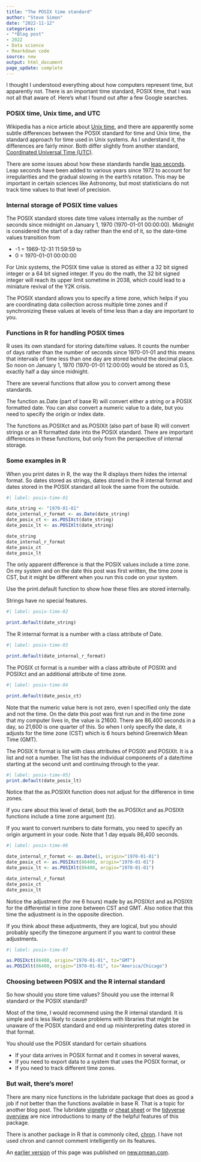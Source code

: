 ```yaml
---
title: "The POSIX time standard"
author: "Steve Simon"
date: "2022-11-12"
categories: 
- "*Blog post"
- 2022
- Data science
- Rmarkdown code
source: new
output: html_document
page_update: complete
---
```


I thought I understood everything about how computers represent time, but apparently not. There is an important time standard, POSIX time, that I was not all that aware of. Here's what I found out after a few Google searches.

### POSIX time, Unix time, and UTC

Wikipedia has a nice article about [Unix time][wik1], and there are apparently some subtle differences between the POSIX standard for time and Unix time, the standard approach for time used in Unix systems. As I understand it, the differences are fairly minor. Both differ slightly from another standard, [Coordinated Universal Time (UTC)][wik2].

[wik1]: https://en.wikipedia.org/wiki/Unix_time
[wik2]: https://en.wikipedia.org/wiki/Coordinated_Universal_Time

There are some issues about how these standards handle [leap seconds][wik3]. Leap seconds have been added to various years since 1972 to account for irregularities and the gradual slowing in the earth's rotation. This may be important in certain sciences like Astronomy, but most statisticians do not track time values to that level of precision.

[wik3]: https://en.wikipedia.org/wiki/Leap_second

### Internal storage of POSIX time values

The POSIX standard stores date time values internally as the number of seconds since midnight on January 1, 1970 (1970-01-01 00:00:00). Midnight is considered the start of a day rather than the end of it, so the date-time values transition from

+ -1 = 1969-12-31 11:59:59 to 
+ 0 = 1970-01-01 00:00:00

For Unix systems, the POSIX time value is stored as either a 32 bit signed integer or a 64 bit signed integer. If you do the math, the 32 bit signed integer will reach its upper limit sometime in 2038, which could lead to a miniature revival of the Y2K crisis.

The POSIX standard allows you to specify a time zone, which helps if you are coordinating data collection across multiple time zones and if synchronizing these values at levels of time less than a day are important to you.

### Functions in R for handling POSIX times

R uses its own standard for storing date/time values. It counts the number of days rather than the number of seconds since 1970-01-01 and this means that intervals of time less than one day are stored behind the decimal place. So noon on January 1, 1970 (1970-01-01 12:00:00) would be stored as 0.5, exactly half a day since midnight.

There are several functions that allow you to convert among these standards.

The function as.Date (part of base R) will convert either a string or a POSIX formatted date. You can also convert a numeric value to a date, but you need to specify the origin or index date.

The functions as.POSIXct and as.POSIXlt (also part of base R) will convert strings or an R formatted date into the POSIX standard. There are important differences in these functions, but only from the perspective of internal storage. 

### Some examples in R

When you print dates in R, the way the R displays them hides the internal format. So dates stored as strings, dates stored in the R internal format and dates stored in the POSIX standard all look the same from the outside.

```r
#| label: posix-time-01

date_string <- "1970-01-01"
date_internal_r_format <- as.Date(date_string)
date_posix_ct <- as.POSIXct(date_string)
date_posix_lt <- as.POSIXlt(date_string)

date_string
date_internal_r_format
date_posix_ct
date_posix_lt
```

The only apparent difference is that the POSIX values include a time zone. On my system and on the date this post was first written, the time zone is CST, but it might be different when you run this code on your system.

Use the print.default function to show how these files are stored internally. 

Strings have no special features.

```r
#| label: posix-time-02

print.default(date_string)
```

The R internal format is a number with a class attribute of Date.

```r
#| label: posix-time-03

print.default(date_internal_r_format)
```

The POSIX ct format is a number with a class attribute of POSIXt and POSIXct and an additional attribute of time zone.

```r
#| label: posix-time-04

print.default(date_posix_ct)
```

Note that the numeric value here is not zero, even I specified only the date and not the time. On the date this post was first run and in the time zone that my computer lives in, the value is 21600. There are 86,400 seconds in a day, so 21,600 is one quarter of this. So when I only specify the date, it adjusts for the time zone (CST) which is 6 hours behind Greenwich Mean Time (GMT).

The POSIX lt format is list with class attributes of POSIXt and POSIXlt. It is a list and not a number. The list has the individual components of a date/time starting at the second unit and continuing through to the year.

```r
#| label: posix-time-05}
print.default(date_posix_lt)
```

Notice that the as.POSIXlt function does not adjust for the difference in time zones.

If you care about this level of detail, both the as.POSIXct and as.POSIXlt functions include a time zone argument (tz).

If you want to convert numbers to date formats, you need to specify an origin argument in your code. Note that 1 day equals 86,400 seconds.

```r
#| label: posix-time-06

date_internal_r_format <- as.Date(1, origin="1970-01-01")
date_posix_ct <- as.POSIXct(86400, origin="1970-01-01")
date_posix_lt <- as.POSIXlt(86400, origin="1970-01-01")

date_internal_r_format
date_posix_ct
date_posix_lt
```

Notice the adjustment (for me 6 hours) made by as.POSIXct and as.POSIXlt for the differential in time zone between CST and GMT. Also notice that this time the adjustment is in the opposite direction.

If you think about these adjustments, they are logical, but you should probably specify the timezone argument if you want to control these adjustments.

```r
#| label: posix-time-07

as.POSIXct(86400, origin="1970-01-01", tz="GMT")
as.POSIXlt(86400, origin="1970-01-01", tz="America/Chicago")
```

### Choosing between POSIX and the R internal standard

So how should you store time values? Should you use the internal R standard or the POSIX standard?

Most of the time, I would recommend using the R internal standard. It is simple and is less likely to cause problems with libraries that might be unaware of the POSIX standard and end up misinterpreting dates stored in that format.

You should use the POSIX standard for certain situations

+ If your data arrives in POSIX format and it comes in several waves,
+ If you need to export data to a system that uses the POSIX format, or
+ If you need to track different time zones.

### But wait, there's more!

There are many nice functions in the lubridate package that does as good a job if not better than the functions available in base R. That is a topic for another blog post. The lubridate [vignette][lub1] or [cheat sheet][lub2] or the [tidyverse overview][lub3] are nice introductions to many of the helpful features of this package.

There is another package in R that is commonly cited, [chron][chr1]. I have not used chron and cannot comment intelligently on its features.

[chr1]: https://cran.r-project.org/package=chron

[lub1]: https://cran.r-project.org/web/packages/lubridate/vignettes/lubridate.html
[lub2]: https://github.com/rstudio/cheatsheets/blob/main/lubridate.pdf
[lub3]: https://lubridate.tidyverse.org/

An [earlier version][sim2] of this page was published on [new.pmean.com][sim1].

[sim1]: http://new.pmean.com
[sim2]: http://new.pmean.com/posix-time/
